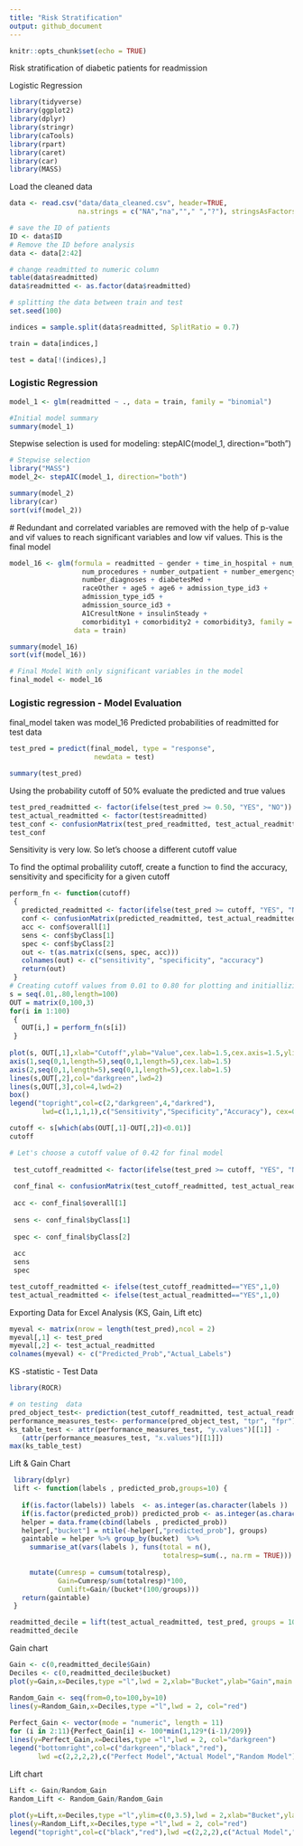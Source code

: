 ```yaml
---
title: "Risk Stratification"
output: github_document
---
```


```r
knitr::opts_chunk$set(echo = TRUE)
```

Risk stratification of diabetic patients for readmission

Logistic Regression
```r
library(tidyverse)
library(ggplot2)
library(dplyr)
library(stringr)
library(caTools)
library(rpart)
library(caret)
library(car)
library(MASS)
```


Load the cleaned data
```r
data <- read.csv("data/data_cleaned.csv", header=TRUE, 
                 na.strings = c("NA","na",""," ","?"), stringsAsFactors = FALSE)
```


```r
# save the ID of patients
ID <- data$ID
# Remove the ID before analysis
data <- data[2:42]
```

```r
# change readmitted to numeric column
table(data$readmitted)
data$readmitted <- as.factor(data$readmitted)
```

```r
# splitting the data between train and test
set.seed(100)

indices = sample.split(data$readmitted, SplitRatio = 0.7)

train = data[indices,]

test = data[!(indices),]
```

### Logistic Regression

```r
model_1 <- glm(readmitted ~ ., data = train, family = "binomial")
```

```r
#Initial model summary
summary(model_1)
```

 Stepwise selection is used for modeling: stepAIC(model_1, direction="both")
```r
# Stepwise selection
library("MASS")
model_2<- stepAIC(model_1, direction="both")
```

```r
summary(model_2)
library(car)
sort(vif(model_2))
```

 # Redundant and correlated variables are removed with the help of p-value and vif values to reach significant variables and low vif values. This is the final model
 
```r
model_16 <- glm(formula = readmitted ~ gender + time_in_hospital + num_lab_procedures + 
                  num_procedures + number_outpatient + number_emergency + number_inpatient + 
                  number_diagnoses + diabetesMed +
                  raceOther + age5 + age6 + admission_type_id3 + 
                  admission_type_id5 +
                  admission_source_id3 + 
                  A1CresultNone + insulinSteady + 
                  comorbidity1 + comorbidity2 + comorbidity3, family = "binomial", 
                data = train)
```

```r
summary(model_16)
sort(vif(model_16))
```

```r
# Final Model With only significant variables in the model
final_model <- model_16
```


### Logistic regression - Model Evaluation

final_model taken was model_16
Predicted probabilities of readmitted for test data

```r
test_pred = predict(final_model, type = "response", 
                     newdata = test)
```

```r
summary(test_pred)
```

Using the probability cutoff of 50% evaluate the predicted and true values
```r
test_pred_readmitted <- factor(ifelse(test_pred >= 0.50, "YES", "NO"))
test_actual_readmitted <- factor(test$readmitted) 
test_conf <- confusionMatrix(test_pred_readmitted, test_actual_readmitted, positive = "YES")
test_conf
```

Sensitivity is very low. So let's choose a different cutoff value
 
To find the optimal probalility cutoff, create a function to find the accuracy, sensitivity and specificity for a given cutoff

```r
perform_fn <- function(cutoff) 
 {
   predicted_readmitted <- factor(ifelse(test_pred >= cutoff, "YES", "NO"))
   conf <- confusionMatrix(predicted_readmitted, test_actual_readmitted, positive = "YES")
   acc <- conf$overall[1]
   sens <- conf$byClass[1]
   spec <- conf$byClass[2]
   out <- t(as.matrix(c(sens, spec, acc))) 
   colnames(out) <- c("sensitivity", "specificity", "accuracy")
   return(out)
 }
# Creating cutoff values from 0.01 to 0.80 for plotting and initiallizing a matrix of 100 X 3.
s = seq(.01,.80,length=100)
OUT = matrix(0,100,3)
for(i in 1:100)
 {
   OUT[i,] = perform_fn(s[i])
 } 
 
plot(s, OUT[,1],xlab="Cutoff",ylab="Value",cex.lab=1.5,cex.axis=1.5,ylim=c(0,1),type="l",lwd=2,axes=FALSE,col=2)
axis(1,seq(0,1,length=5),seq(0,1,length=5),cex.lab=1.5)
axis(2,seq(0,1,length=5),seq(0,1,length=5),cex.lab=1.5)
lines(s,OUT[,2],col="darkgreen",lwd=2)
lines(s,OUT[,3],col=4,lwd=2)
box()
legend("topright",col=c(2,"darkgreen",4,"darkred"),
        lwd=c(1,1,1,1),c("Sensitivity","Specificity","Accuracy"), cex=0.4)
```

```r
cutoff <- s[which(abs(OUT[,1]-OUT[,2])<0.01)]
cutoff
```

```r
# Let's choose a cutoff value of 0.42 for final model
 
 test_cutoff_readmitted <- factor(ifelse(test_pred >= cutoff, "YES", "NO"))
 
 conf_final <- confusionMatrix(test_cutoff_readmitted, test_actual_readmitted, positive = "YES")
 
 acc <- conf_final$overall[1]
 
 sens <- conf_final$byClass[1]
 
 spec <- conf_final$byClass[2]
 
 acc
 sens
 spec
```

```r
test_cutoff_readmitted <- ifelse(test_cutoff_readmitted=="YES",1,0)
test_actual_readmitted <- ifelse(test_actual_readmitted=="YES",1,0)
```

Exporting Data for Excel Analysis (KS, Gain, Lift etc)
```r
myeval <- matrix(nrow = length(test_pred),ncol = 2)
myeval[,1] <- test_pred
myeval[,2] <- test_actual_readmitted
colnames(myeval) <- c("Predicted_Prob","Actual_Labels")
```

KS -statistic - Test Data

```r
library(ROCR)
```


```r
# on testing  data
pred_object_test<- prediction(test_cutoff_readmitted, test_actual_readmitted)
performance_measures_test<- performance(pred_object_test, "tpr", "fpr")
ks_table_test <- attr(performance_measures_test, "y.values")[[1]] - 
   (attr(performance_measures_test, "x.values")[[1]])
max(ks_table_test)
```

Lift & Gain Chart 
 
```r
 library(dplyr)
 lift <- function(labels , predicted_prob,groups=10) {
   
   if(is.factor(labels)) labels  <- as.integer(as.character(labels ))
   if(is.factor(predicted_prob)) predicted_prob <- as.integer(as.character(predicted_prob))
   helper = data.frame(cbind(labels , predicted_prob))
   helper[,"bucket"] = ntile(-helper[,"predicted_prob"], groups)
   gaintable = helper %>% group_by(bucket)  %>%
     summarise_at(vars(labels ), funs(total = n(),
                                      totalresp=sum(., na.rm = TRUE))) %>%
     
     mutate(Cumresp = cumsum(totalresp),
            Gain=Cumresp/sum(totalresp)*100,
            Cumlift=Gain/(bucket*(100/groups))) 
   return(gaintable)
 }
```

```r
readmitted_decile = lift(test_actual_readmitted, test_pred, groups = 10)
readmitted_decile
```
 
Gain chart
```r
Gain <- c(0,readmitted_decile$Gain)
Deciles <- c(0,readmitted_decile$bucket)
plot(y=Gain,x=Deciles,type ="l",lwd = 2,xlab="Bucket",ylab="Gain",main = "Gain Chart")

Random_Gain <- seq(from=0,to=100,by=10)
lines(y=Random_Gain,x=Deciles,type ="l",lwd = 2, col="red")
 
Perfect_Gain <- vector(mode = "numeric", length = 11)
for (i in 2:11){Perfect_Gain[i] <- 100*min(1,129*(i-1)/209)}
lines(y=Perfect_Gain,x=Deciles,type ="l",lwd = 2, col="darkgreen")
legend("bottomright",col=c("darkgreen","black","red"),
       lwd =c(2,2,2,2),c("Perfect Model","Actual Model","Random Model"), cex = 0.4)
```

Lift chart
```r
Lift <- Gain/Random_Gain
Random_Lift <- Random_Gain/Random_Gain
 
plot(y=Lift,x=Deciles,type ="l",ylim=c(0,3.5),lwd = 2,xlab="Bucket",ylab="Lift",main = "Lift Chart",ylim<-c())
lines(y=Random_Lift,x=Deciles,type ="l",lwd = 2, col="red")
legend("topright",col=c("black","red"),lwd =c(2,2,2),c("Actual Model","Random Model"), cex = 0.45)
```

